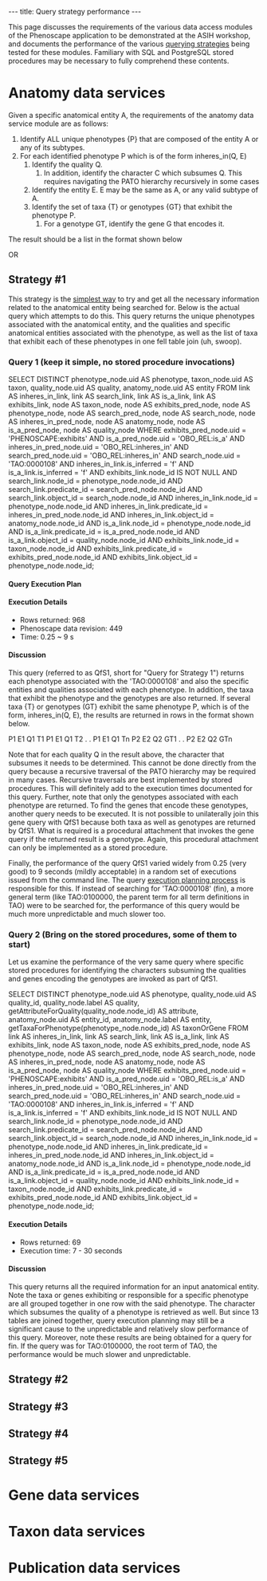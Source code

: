 ---
title: Query strategy performance
---

This page discusses the requirements of the various data access modules of the Phenoscape application to be demonstrated at the ASIH workshop, and documents the performance of the various [[Queries#Proposed_querying_strategies_for_the_ASIH_prototype|querying strategies]] being tested for these modules. Familiary with SQL and PostgreSQL stored procedures may be necessary to fully comprehend these contents. 

= Anatomy data services =

Given a specific anatomical entity A, the requirements of the anatomy data service module are as follows:

# Identify ALL unique phenotypes {P} that are composed of the entity A or any of its subtypes.
# For each identified phenotype P which is of the form inheres_in(Q, E)
## Identify the quality Q.
### In addition, identify the character C which subsumes Q. This requires navigating the PATO hierarchy recursively in some cases
## Identify the entity E. E may be the same as A, or any valid subtype of A.
## Identify the set of taxa {T} or genotypes {GT} that exhibit the phenotype P.
### For a genotype GT, identify the gene G that encodes it.

The result should be a list in the format shown below

<javascript>
<Search-Anatomical-Entity>         <Phenotype>             <Entity>         <Quality>    <Character>      <List of taxa>OR<List of genes>
</javascript>


==Strategy #1==

This strategy is the [[Queries#Strategy_#1:_Simple_table_joins|simplest way]] to try and get all the necessary information related to the anatomical entity being searched for. Below is the actual query which attempts to do this. This query returns the unique phenotypes associated with the anatomical entity, and the qualities and specific anatomical entities associated with the phenotype, as well as the list of taxa that exhibit each of these phenotypes in one fell table join (uh, swoop).

===Query 1 (keep it simple, no stored procedure invocations) ===
<sql>
SELECT DISTINCT
phenotype_node.uid AS phenotype,
taxon_node.uid AS taxon,
quality_node.uid AS quality,
anatomy_node.uid AS entity
FROM
link AS inheres_in_link, link AS search_link, link AS is_a_link,
link AS exhibits_link,
node AS taxon_node, node AS exhibits_pred_node, node AS phenotype_node,
node AS search_pred_node, node AS search_node,
node AS inheres_in_pred_node, node AS anatomy_node,
node AS is_a_pred_node, node AS quality_node
WHERE
exhibits_pred_node.uid = 'PHENOSCAPE:exhibits' AND
is_a_pred_node.uid = 'OBO_REL:is_a' AND
inheres_in_pred_node.uid = 'OBO_REL:inheres_in' AND
search_pred_node.uid = 'OBO_REL:inheres_in' AND
search_node.uid = 'TAO:0000108' AND
inheres_in_link.is_inferred = 'f' AND
is_a_link.is_inferred = 'f' AND
exhibits_link.node_id IS NOT NULL AND
search_link.node_id = phenotype_node.node_id AND
search_link.predicate_id = search_pred_node.node_id AND
search_link.object_id = search_node.node_id AND
inheres_in_link.node_id = phenotype_node.node_id AND
inheres_in_link.predicate_id = inheres_in_pred_node.node_id AND
inheres_in_link.object_id = anatomy_node.node_id AND
is_a_link.node_id = phenotype_node.node_id AND
is_a_link.predicate_id = is_a_pred_node.node_id AND
is_a_link.object_id = quality_node.node_id AND
exhibits_link.node_id = taxon_node.node_id AND
exhibits_link.predicate_id = exhibits_pred_node.node_id AND
exhibits_link.object_id = phenotype_node.node_id;
</sql>

====Query Execution Plan====


====Execution Details====
* Rows returned: 968
* Phenoscape data revision: 449
* Time: 0.25 ~ 9 s

====Discussion====

This query (referred to as QfS1, short for "Query for Strategy 1") returns each phenotype associated with the 'TAO:0000108' and also the specific entities and qualities associated with each phenotype. In addition, the taxa that exhibit the phenotype and the genotypes are also returned. If several taxa {T} or genotypes (GT} exhibit the same phenotype P, which is of the form, inheres_in(Q, E), the results are returned in rows in the format shown below.

<javascript>
P1                   E1                Q1                   T1
P1                   E1                Q1                   T2
.
.
P1                   E1                Q1                   Tn
P2                   E2                Q2                   GT1
.
.
P2                   E2                Q2                   GTn
</javascript>

Note that for each quality Q in the result above, the character that subsumes it needs to be determined. This cannot be done directly from the query because a recursive traversal of the PATO hierarchy may be required in many cases. Recursive traversals are best implemented by stored procedures. This will definitely add to the execution times documented for this query. Further, note that only the genotypes associated with each phenotype are returned. To find the genes that encode these genotypes, another query needs to be executed. It is not possible to unilaterally join this gene query with QfS1 because both taxa as well as genotypes are returned by QfS1. What is required is a procedural attachment that invokes the gene query if the returned result is a genotype. Again, this procedural attachment can only be implemented as a stored procedure.

Finally, the performance of the query QfS1 varied widely from 0.25 (very good) to 9 seconds (mildly acceptable) in a random set of executions issued from the command line. The query [[Queries#Factor_2:_Query_parsing_and_execution_planning|execution planning process]] is responsible for this. If instead of searching for 'TAO:0000108' (fin), a more general term (like TAO:0100000, the parent term for all term definitions in TAO) were to be searched for, the performance of this query would be much more unpredictable and much slower too.

===Query 2 (Bring on the stored procedures, some of them to start)===

Let us examine the performance of the very same query where specific stored procedures for identifying the characters subsuming the qualities and genes encoding the genotypes are invoked as part of QfS1.

<sql>
SELECT DISTINCT
phenotype_node.uid AS phenotype,
quality_node.uid AS quality_id,
quality_node.label AS quality,
getAttributeForQuality(quality_node.node_id) AS attribute,
anatomy_node.uid AS entity_id,
anatomy_node.label AS entity,
getTaxaForPhenotype(phenotype_node.node_id) AS taxonOrGene
FROM
link AS inheres_in_link, link AS search_link, link AS is_a_link,
link AS exhibits_link,
node AS taxon_node,
node AS exhibits_pred_node,
node AS phenotype_node,
node AS search_pred_node, node AS search_node,
node AS inheres_in_pred_node, node AS anatomy_node,
node AS is_a_pred_node, node AS quality_node
WHERE
exhibits_pred_node.uid = 'PHENOSCAPE:exhibits' AND
is_a_pred_node.uid = 'OBO_REL:is_a' AND
inheres_in_pred_node.uid = 'OBO_REL:inheres_in' AND
search_pred_node.uid = 'OBO_REL:inheres_in' AND
search_node.uid = 'TAO:0000108' AND
inheres_in_link.is_inferred = 'f' AND
is_a_link.is_inferred = 'f' AND
exhibits_link.node_id IS NOT NULL AND
search_link.node_id = phenotype_node.node_id AND
search_link.predicate_id = search_pred_node.node_id AND
search_link.object_id = search_node.node_id AND
inheres_in_link.node_id = phenotype_node.node_id AND
inheres_in_link.predicate_id = inheres_in_pred_node.node_id AND
inheres_in_link.object_id = anatomy_node.node_id AND
is_a_link.node_id = phenotype_node.node_id AND
is_a_link.predicate_id = is_a_pred_node.node_id AND
is_a_link.object_id = quality_node.node_id AND
exhibits_link.node_id = taxon_node.node_id AND
exhibits_link.predicate_id = exhibits_pred_node.node_id AND
exhibits_link.object_id = phenotype_node.node_id;
</sql>

====Execution Details====
* Rows returned: 69
* Execution time: 7 - 30 seconds

====Discussion====

This query returns all the required information for an input anatomical entity. Note the taxa or genes exhibiting or responsible for a specific phenotype are all grouped together in one row with the said phenotype. The character which subsumes the quality of a phenotype is retrieved as well. But since 13 tables are joined together, query execution planning may still be a significant cause to the unpredictable and relatively slow performance of this query. Moreover, note these results are being obtained for a query for fin. If the query was for TAO:0100000, the root term of TAO, the performance would be much slower and unpredictable.

==Strategy #2==

==Strategy #3==

==Strategy #4==

==Strategy #5==

= Gene data services =

= Taxon data services =

= Publication data services =